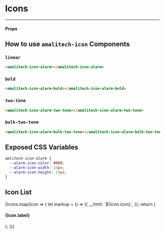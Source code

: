 
<Meta of={IconStories} />

# Icons
<hr />

<div style={{
    marginTop: '30px',
}}></div>

#### Props
<ArgTypes of={IconStories} />

## How to use `amalitech-icon` Components

<div style={{
    marginTop: '30px',
}}></div>

### `linear`

```html
<amalitech-icon-alarm></amalitech-icon-alarm>
```

### `bold`

```html
<amalitech-icon-alarm-bold></amalitech-icon-alarm-bold>
```

### `two-tone`

```html
<amalitech-icon-alarm-two-tone></amalitech-icon-alarm-two-tone>
```

### `bulk-two-tone`
    
```html
<amalitech-icon-alarm-bulk-two-tone></amalitech-icon-alarm-bulk-two-tone>
```

## Exposed CSS Variables

```css
amlitech-icon-alarm {
  --alarm-icon-color: #000;
  --alarm-icon-width: 24px;
  --alarm-icon-height: 24px;
}
```

## Icon List

<div style={{ marginTop: '20px' }}></div>

<div style={{ marginTop: 16, display: 'grid', gridTemplateColumns: 'repeat(4, 1fr)', placeItems: 'center', gap: 16, marginTop: 32 }}>
  {Icons.map(Icon => {
    let markup = () => ({
      __html: `${Icon.icon}`,
    });
    return (
      <div
        style={{
          width: '170px',
          height: '100px',
          marginTop: '20px',
        }}
        key={Icon.label}
      >
        <h4
          style={{
            textAlign: 'left',
          }}
        >
          {Icon.label}
        </h4>
        <div
          style={{
            display: 'flex',
            justifyContent: 'center',
            alignItems: 'center',
            borderRadius: '8px',
            border: '1px solid #cbd5e1',
            width: '100%',
            height: 'calc(100% - 22px)',
          }}
        >
          <span dangerouslySetInnerHTML={markup()}></span>
        </div>
      </div>
    );
  })}
</div>
